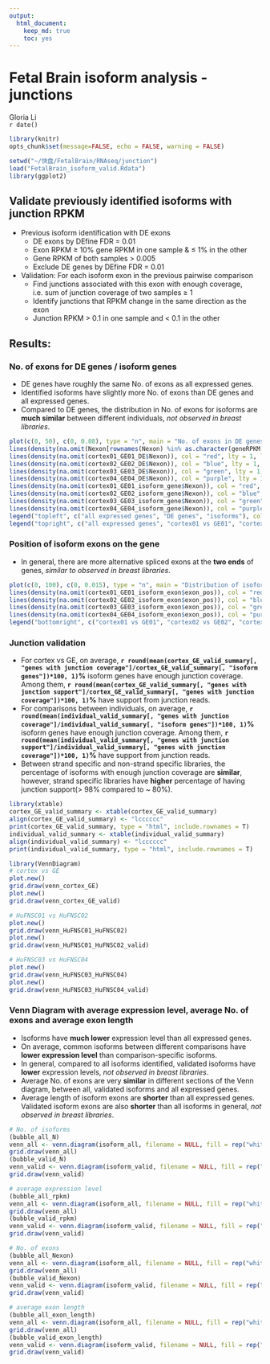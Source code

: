 ```yaml
---
output:
  html_document:
    keep_md: true
    toc: yes
---
```

Fetal Brain isoform analysis - junctions
========================================================

Gloria Li         
`r date()` 

<!-- re-knit after modify junction.std.R script -->

```r
library(knitr)
opts_chunk$set(message=FALSE, echo = FALSE, warning = FALSE)
```

```r
setwd("~/快盘/FetalBrain/RNAseq/junction")
load("FetalBrain_isoform_valid.Rdata")
library(ggplot2)
```

## Validate previously identified isoforms with junction RPKM
  * Previous isoform identification with DE exons
    * DE exons by DEfine FDR = 0.01
    * Exon RPKM $\ge$ 10% gene RPKM in one sample & $\le$ 1% in the other
    * Gene RPKM of both samples > 0.005 
    * Exclude DE genes by DEfine FDR = 0.01

  * Validation: For each isoform exon in the previous pairwise comparison
    * Find junctions associated with this exon with enough coverage, i.e. sum of junction coverage of two samples $\ge$ 1
    * Identify junctions that RPKM change in the same direction as the exon
    * Junction RPKM > 0.1 in one sample and < 0.1 in the other      
  
## Results: 
### No. of exons for DE genes / isoform genes    
  * DE genes have roughly the same No. of exons as all expressed genes.             
  * Identified isoforms have slightly more No. of exons than DE genes and all expressed genes.  
  * Compared to DE genes, the distribution in No. of exons for isoforms are __much similar__ between different individuals, _not observed in breast libraries_.    
  
```r
plot(c(0, 50), c(0, 0.08), type = "n", main = "No. of exons in DE genes and isoforms", xlab = "No. of exons", ylab = "density")
lines(density(na.omit(Nexon[rownames(Nexon) %in% as.character(geneRPKM[(geneRPKM$cortex01 + geneRPKM$cortex02 + geneRPKM$cortex03 + geneRPKM$cortex04 + geneRPKM$ge01 + geneRPKM$ge02 + geneRPKM$ge03 + geneRPKM$ge04) > 0.08, "id"]), "Nexon"])), col = 1, lty = 1, lwd = 5)
lines(density(na.omit(cortex01_GE01_DE$Nexon)), col = "red", lty = 1, lwd = 3)
lines(density(na.omit(cortex02_GE02_DE$Nexon)), col = "blue", lty = 1, lwd = 3)
lines(density(na.omit(cortex03_GE03_DE$Nexon)), col = "green", lty = 1, lwd = 3)
lines(density(na.omit(cortex04_GE04_DE$Nexon)), col = "purple", lty = 1, lwd = 3)
lines(density(na.omit(cortex01_GE01_isoform_gene$Nexon)), col = "red", lty = 3, lwd = 3)
lines(density(na.omit(cortex02_GE02_isoform_gene$Nexon)), col = "blue", lty = 3, lwd = 3)
lines(density(na.omit(cortex03_GE03_isoform_gene$Nexon)), col = "green", lty = 3, lwd = 3)
lines(density(na.omit(cortex04_GE04_isoform_gene$Nexon)), col = "purple", lty = 3, lwd = 3)
legend("topleft", c("all expressed genes", "DE genes", "isoforms"), col = 1, lty = c(1, 1, 3), lwd = 5, cex = 0.8)
legend("topright", c("all expressed genes", "cortex01 vs GE01", "cortex02 vs GE02", "cortex03 vs GE03", "cortex04 vs GE04"), col = c("black", "red", "blue", "green", "purple"), lty = 1, lwd = 5, cex = 0.8)
```

### Position of isoform exons on the gene   
  * In general, there are more alternative spliced exons at the __two ends__ of genes, _similar to observed in breast libraries_.         
  
```r
plot(c(0, 100), c(0, 0.015), type = "n", main = "Distribution of isoform exons along genes", xlab = "gene position", ylab = "density")
lines(density(na.omit(cortex01_GE01_isoform_exon$exon_pos)), col = "red", lty = 1, lwd = 3)
lines(density(na.omit(cortex02_GE02_isoform_exon$exon_pos)), col = "blue", lty = 1, lwd = 3)
lines(density(na.omit(cortex03_GE03_isoform_exon$exon_pos)), col = "green", lty = 1, lwd = 3)
lines(density(na.omit(cortex04_GE04_isoform_exon$exon_pos)), col = "purple", lty = 1, lwd = 3)
legend("bottomright", c("cortex01 vs GE01", "cortex02 vs GE02", "cortex03 vs GE03", "cortex04 vs GE04"), col = c("red", "blue", "green", "purple"), lty = 1, lwd = 5)
```

### Junction validation     
  + For cortex vs GE, on average, __`r round(mean(cortex_GE_valid_summary[, "genes with junction coverage"]/cortex_GE_valid_summary[, "isoform genes"])*100, 1)`%__ isoform genes have enough junction coverage. Among them, __`r round(mean(cortex_GE_valid_summary[, "genes with junction support"]/cortex_GE_valid_summary[, "genes with junction coverage"])*100, 1)`%__ have support from junction reads.    
  + For comparisons between individuals, on average, __`r round(mean(individual_valid_summary[, "genes with junction coverage"]/individual_valid_summary[, "isoform genes"])*100, 1)`%__ isoform genes have enough junction coverage. Among them, __`r round(mean(individual_valid_summary[, "genes with junction support"]/individual_valid_summary[, "genes with junction coverage"])*100, 1)`%__ have support from junction reads.     
  + Between strand specific and non-strand specific libraries, the percentage of isoforms with enough junction coverage are __similar__, however, strand specific libraries have __higher__ percentage of having junction support(> 98% compared to ~ 80%).   

```r
library(xtable)
cortex_GE_valid_summary <- xtable(cortex_GE_valid_summary)
align(cortex_GE_valid_summary) <- "lcccccc"
print(cortex_GE_valid_summary, type = "html", include.rownames = T)
individual_valid_summary <- xtable(individual_valid_summary)
align(individual_valid_summary) <- "lcccccc"
print(individual_valid_summary, type = "html", include.rownames = T)

library(VennDiagram)
# cortex vs GE
plot.new()
grid.draw(venn_cortex_GE)
plot.new()
grid.draw(venn_cortex_GE_valid)

# HuFNSC01 vs HuFNSC02
plot.new()
grid.draw(venn_HuFNSC01_HuFNSC02)
plot.new()
grid.draw(venn_HuFNSC01_HuFNSC02_valid)

# HuFNSC03 vs HuFNSC04
plot.new()
grid.draw(venn_HuFNSC03_HuFNSC04)
plot.new()
grid.draw(venn_HuFNSC03_HuFNSC04_valid)
```

### Venn Diagram with average expression level, average No. of exons and average exon length   
  * Isoforms have __much lower__ expression level than all expressed genes.          
  * On average, common isoforms between different comparisons have __lower expression level__ than comparison-specific isoforms.                 
  * In general, compared to all isoforms identified, validated isoforms have __lower__ expression levels, _not observed in breast libraries_.     
  * Average No. of exons are very __similar__ in different sections of the Venn diagram, between all, validated isoforms and all expressed genes.        
  * Average length of isoform exons are __shorter__ than all expressed genes. Validated isoform exons are also __shorter__ than all isoforms in general, _not observed in breast libraries_.         
  
```r
# No. of isoforms
(bubble_all_N)
venn_all <- venn.diagram(isoform_all, filename = NULL, fill = rep("white", 3), cex = 0, alpha = 0, col = c("red", "blue", "green"), main = "No. of isoform genes", main.cex = 1.5)
grid.draw(venn_all)
(bubble_valid_N)
venn_valid <- venn.diagram(isoform_valid, filename = NULL, fill = rep("white", 3), cex = 0, alpha = 0, col = c("red", "blue", "green"), main = "No. of validated isoform genes", main.cex = 1.5)
grid.draw(venn_valid)

# average expression level
(bubble_all_rpkm)
venn_all <- venn.diagram(isoform_all, filename = NULL, fill = rep("white", 3), cex = 0, alpha = 0, col = c("red", "blue", "green"), main = "Average gene RPKM of isoforms", main.cex = 1.5)
grid.draw(venn_all)
(bubble_valid_rpkm)
venn_valid <- venn.diagram(isoform_valid, filename = NULL, fill = rep("white", 3), cex = 0, alpha = 0, col = c("red", "blue", "green"), main = "Average gene RPKM of validated isoforms", main.cex = 1.5)
grid.draw(venn_valid)

# No. of exons
(bubble_all_Nexon)
venn_all <- venn.diagram(isoform_all, filename = NULL, fill = rep("white", 3), cex = 0, alpha = 0, col = c("red", "blue", "green"), main = "Average No. of exons of isoforms", main.cex = 1.5)
grid.draw(venn_all)
(bubble_valid_Nexon)
venn_valid <- venn.diagram(isoform_valid, filename = NULL, fill = rep("white", 3), cex = 0, alpha = 0, col = c("red", "blue", "green"), main = "Average No. of exons of validated isoforms", main.cex = 1.5)
grid.draw(venn_valid)

# average exon length 
(bubble_all_exon_length)
venn_all <- venn.diagram(isoform_all, filename = NULL, fill = rep("white", 3), cex = 0, alpha = 0, col = c("red", "blue", "green"), main = "Average length of isoform exons", main.cex = 1.5)
grid.draw(venn_all)
(bubble_valid_exon_length)
venn_valid <- venn.diagram(isoform_valid, filename = NULL, fill = rep("white", 3), cex = 0, alpha = 0, col = c("red", "blue", "green"), main = "Average length of validated isoform exons", main.cex = 1.5)
grid.draw(venn_valid)
```

